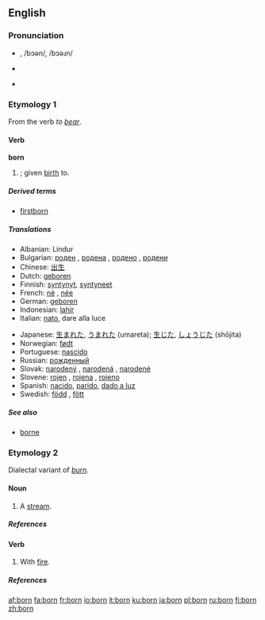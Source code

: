 {{see|Born}}
{{wikipedia}}
==English==

{{rank|William|remain|covered|717|born|somewhat|figure|goes}}

===Pronunciation===
*{{IPA|/ˈboː(r)n/}}, /bɔən/, /bɔəɹn/
*{{SAMPA|/"bo:(r)n/}}
*{{audio|en-us-born.ogg|Audio (US)}}
*:{{rhymes|ɔː(r)n}}

===Etymology 1===
From the verb ''to [[bear]]''.

====Verb====
'''born'''

# {{past participle of|[[bear]]}}; given [[birth]] to.

=====Derived terms=====
*[[firstborn]]

=====Translations=====
{{trans-top|given birth to}}
*Albanian: Lindur
*Bulgarian: [[роден]] {{m}}, [[родена]] {{f}}, [[родено]] {{n}}, [[родени]] {{p}}
*Chinese: [[出生]]
*Dutch: [[geboren]]
*Finnish: [[syntynyt]], [[syntyneet]]
*French: [[né]] {{m}}, [[née]] {{f}}
*German: [[geboren]]
*Indonesian: [[lahir]]
*Italian: [[nato]], dare alla luce
{{trans-mid}}
*Japanese: [[生まれた]], [[うまれた]] (umareta); [[生じた]], [[しょうじた]] (shōjita)
*Norwegian: [[født]]
*Portuguese: [[nascido]]
*Russian: [[рожденный]]
*Slovak: [[narodený]] {{m}}, [[narodená]] {{f}}, [[narodené]] {{n}}
*Slovene: [[rojen]] {{m}}, [[rojena]] {{f}}, [[rojeno]] {{n}}
*Spanish: [[nacido]], [[parido]], [[dar a luz|dado a luz]]
*Swedish: [[född]] {{c}}, [[fött]] {{n}}
{{trans-bottom}}

=====See also=====
*[[borne]]

===Etymology 2===
Dialectal variant of ''[[burn]]''.

====Noun====
{{en-noun}}

# {{Geordie}} {{alternative spelling of|[[burn]]}} A [[stream]].

=====References=====
{{R:New Geordie Dictionary 1987}}

====Verb====
{{en-verb|borns|bornin|bornt|bornt}}

# {{Geordie}} {{alternative spelling of|[[burn]]}} With [[fire]].

=====References=====
{{R:Dobson & Irwin Newcastle 1970}}

[[af:born]]
[[fa:born]]
[[fr:born]]
[[io:born]]
[[it:born]]
[[ku:born]]
[[ja:born]]
[[pl:born]]
[[ru:born]]
[[fi:born]]
[[zh:born]]